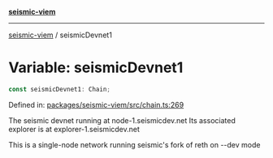 [**seismic-viem**](/seismic-viem/README.mdx)

---

[seismic-viem](/seismic-viem/globals.mdx) / seismicDevnet1

# Variable: seismicDevnet1

```ts
const seismicDevnet1: Chain;
```

Defined in: [packages/seismic-viem/src/chain.ts:269](https://github.com/SeismicSystems/seismic-client/blob/cb75194f66fb66f27bff97f628b52821e148b5ec/packages/seismic-viem/src/chain.ts#L269)

The seismic devnet running at node-1.seismicdev.net
Its associated explorer is at explorer-1.seismicdev.net

This is a single-node network running seismic's fork of reth on --dev mode
